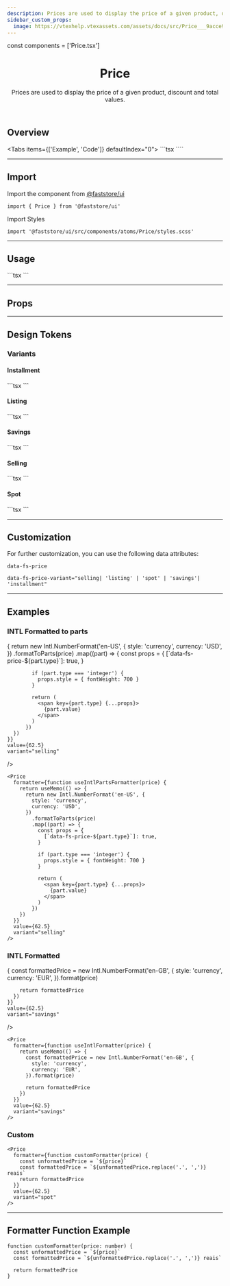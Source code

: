 ```yaml
---
description: Prices are used to display the price of a given product, discount and total values.
sidebar_custom_props:
  image: https://vtexhelp.vtexassets.com/assets/docs/src/Price___9acce93fd9399d7dcea4a3bb8b7de0c6.png
---
```




const components = ['Price.tsx']

<header>

# Price

Prices are used to display the price of a given product, discount and total values.

</header>

## Overview

<Tabs items={['Example', 'Code']} defaultIndex="0">
  <Tab>
    <OverviewSection>
      <Price value={62.5} variant="selling" />
      <Price value={62.5} variant="listing" />
      <Price value={62.5} variant="spot" />
      <Price value={62.5} variant="savings" />
      <Price value={62.5} variant="installment" />
    </OverviewSection>
  </Tab>
  <Tab>
    ```tsx
    <Price value={62.5} variant="selling" />
    <Price value={62.5} variant="listing" />
    <Price value={62.5} variant="spot" />
    <Price value={62.5} variant="savings" />
    <Price value={62.5} variant="installment" />
    ````
  </Tab>
</Tabs>

---

## Import

Import the component from [@faststore/ui](/../components)

```tsx
import { Price } from '@faststore/ui'
```

Import Styles

```tsx
import '@faststore/ui/src/components/atoms/Price/styles.scss'
```

---

## Usage

<OverviewSection>
  <Price value={62.5} />
</OverviewSection>
```tsx
<Price value={62.5} />
```

---

## Props

<ComponentPropsSection component="Price" />

---

## Design Tokens

<TokenTable>
  <TokenRow
    token="--fs-price-listing-color"
    value="var(--fs-color-text-light)"
    isColor
  />
  <TokenRow token="--fs-price-listing-text-decoration" value="line-through" />
  <TokenRow
    token="--fs-price-spot-font-weight"
    value="var(--fs-text-weight-bold)"
  />
</TokenTable>

### Variants

#### Installment

<OverviewSection>
  <Price value={62.5} variant="installment" />
</OverviewSection>
```tsx
<Price value={62.5} variant="installment" />
```

#### Listing

<OverviewSection>
  <Price value={62.5} variant="listing" />
</OverviewSection>
```tsx
<Price value={62.5} variant="listing" />
```

#### Savings

<OverviewSection>
  <Price value={62.5} variant="savings" />
</OverviewSection>
```tsx
<Price value={62.5} variant="savings" />
```

#### Selling

<OverviewSection>
  <Price value={62.5} variant="selling" />
</OverviewSection>
```tsx
<Price value={62.5} variant="selling" />
```

#### Spot

<OverviewSection>
  <Price value={62.5} variant="spot" />
</OverviewSection>
```tsx
<Price value={62.5} variant="spot" />
```

---

## Customization

For further customization, you can use the following data attributes:

`data-fs-price`

`data-fs-price-variant="selling| 'listing' | 'spot' | 'savings'| 'installment"`

---

## Examples

### INTL Formatted to parts

<OverviewSection>
  <Price
    formatter={function useIntlPartsFormatter(price) {
        return useMemo(() => {
          return new Intl.NumberFormat('en-US', {
            style: 'currency',
            currency: 'USD',
          })
            .formatToParts(price)
          .map((part) => {
            const props = {
              [`data-fs-price-${part.type}`]: true,
            }

            if (part.type === 'integer') {
              props.style = { fontWeight: 700 }
            }

            return (
              <span key={part.type} {...props}>
                {part.value}
              </span>
            )
          })
      })
    }}
    value={62.5}
    variant="selling"

/>

</OverviewSection>

```tsx
<Price
  formatter={function useIntlPartsFormatter(price) {
    return useMemo(() => {
      return new Intl.NumberFormat('en-US', {
        style: 'currency',
        currency: 'USD',
      })
        .formatToParts(price)
        .map((part) => {
          const props = {
            [`data-fs-price-${part.type}`]: true,
          }

          if (part.type === 'integer') {
            props.style = { fontWeight: 700 }
          }

          return (
            <span key={part.type} {...props}>
              {part.value}
            </span>
          )
        })
    })
  }}
  value={62.5}
  variant="selling"
/>
```

### INTL Formatted

<OverviewSection>
  <Price
    formatter={function useIntlFormatter(price) {
      return useMemo(() => {
        const formattedPrice = new Intl.NumberFormat('en-GB', {
          style: 'currency',
          currency: 'EUR',
        }).format(price)

        return formattedPrice
      })
    }}
    value={62.5}
    variant="savings"

/>

</OverviewSection>

```tsx
<Price
  formatter={function useIntlFormatter(price) {
    return useMemo(() => {
      const formattedPrice = new Intl.NumberFormat('en-GB', {
        style: 'currency',
        currency: 'EUR',
      }).format(price)

      return formattedPrice
    })
  }}
  value={62.5}
  variant="savings"
/>
```

### Custom

<OverviewSection>
  <Price
    formatter={function customFormatter(price) {
      const unformattedPrice = `${price}`
      const formattedPrice = `${unformattedPrice.replace('.', ',')} reais`
      return formattedPrice
    }}
    value={62.5}
    variant="spot"
  />
</OverviewSection>

```tsx
<Price
  formatter={function customFormatter(price) {
    const unformattedPrice = `${price}`
    const formattedPrice = `${unformattedPrice.replace('.', ',')} reais`
    return formattedPrice
  }}
  value={62.5}
  variant="spot"
/>
```

---

## Formatter Function Example

```tsx
function customFormatter(price: number) {
  const unformattedPrice = `${price}`
  const formattedPrice = `${unformattedPrice.replace('.', ',')} reais`

  return formattedPrice
}
```
